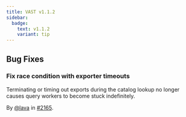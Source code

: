 ```yaml
---
title: VAST v1.1.2
sidebar:
  badge:
    text: v1.1.2
    variant: tip
---
```


## Bug Fixes

### Fix race condition with exporter timeouts

Terminating or timing out exports during the catalog lookup no longer causes
query workers to become stuck indefinitely.

By [@lava](https://github.com/lava) in [#2165](https://github.com/tenzir/tenzir/pull/2165).
